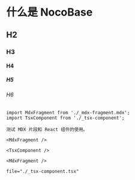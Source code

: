 # 什么是 NocoBase

## H2
### H3
#### H4
##### H5
###### H6


<Tabs>
<Tab label="docs/index.mdx">

```mdx
import MdxFragment from './_mdx-fragment.mdx';
import TsxComponent from './_tsx-component';

测试 MDX 片段和 React 组件的使用。

<MdxFragment />

<TsxComponent />
```

</Tab>

<Tab label="docs/_mdx-fragment.mdx">

```mdx
<MdxFragment />

```

</Tab>

<Tab label="docs/_tsx-component.tsx">

```mdx
file="./_tsx-component.tsx"
```

</Tab>

</Tabs>
